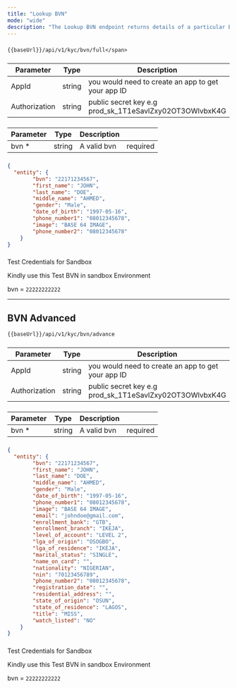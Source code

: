 ```yaml
---
title: "Lookup BVN"
mode: "wide"
description: "The Lookup BVN endpoint returns details of a particular BVN"
---
```




### [](https://api-docs.dojah.io/docs/lookup-bvn#request)

```text [GET]
{{baseUrl}}/api/v1/kyc/bvn/full</span>

```

### [](https://api-docs.dojah.io/docs/lookup-bvn#headers)

| Parameter | Type | Description |
| --- | --- | --- |
| AppId | string | you would need to create an app to get your app ID |
| Authorization | string | public secret key e.g prod\_sk\_1T1eSavlZxy02OT3OWlvbxK4G |

### [](https://api-docs.dojah.io/docs/lookup-bvn#query-parameters)

| Parameter | Type | Description |  |
| --- | --- | --- | --- |
| bvn \* | string | A valid bvn | required |

### [](https://api-docs.dojah.io/docs/lookup-bvn#response-sample)

```json Response
{
  "entity": {
        "bvn": "22171234567",
        "first_name": "JOHN",
        "last_name": "DOE",
        "middle_name": "AHMED",
        "gender": "Male",
        "date_of_birth": "1997-05-16",
        "phone_number1": "08012345678",
        "image": "BASE 64 IMAGE",
        "phone_number2": "08012345678"
    }
}
```

### 

Test Credentials for Sandbox

[](https://api-docs.dojah.io/docs/lookup-bvn#test-credentials-for-sandbox)

Kindly use this Test BVN in sandbox Environment

bvn = `22222222222`

___

## BVN Advanced



```text [GET]
{{baseUrl}}/api/v1/kyc/bvn/advance
```

### [](https://api-docs.dojah.io/docs/lookup-bvn#headers-1)

| Parameter | Type | Description |
| --- | --- | --- |
| AppId | string | you would need to create an app to get your app ID |
| Authorization | string | public secret key e.g prod\_sk\_1T1eSavlZxy02OT3OWlvbxK4G |

### [](https://api-docs.dojah.io/docs/lookup-bvn#query-parameters-1)

| Parameter | Type | Description |  |
| --- | --- | --- | --- |
| bvn \* | string | A valid bvn | required |

### [](https://api-docs.dojah.io/docs/lookup-bvn#response-sample-1)

```json Response
{
  "entity": {
        "bvn": "22171234567",
        "first_name": "JOHN",
        "last_name": "DOE",
        "middle_name": "AHMED",
        "gender": "Male",
        "date_of_birth": "1997-05-16",
        "phone_number1": "08012345678",
        "image": "BASE 64 IMAGE",
      	"email": "johndoe@gmail.com",
        "enrollment_bank": "GTB",
        "enrollment_branch": "IKEJA",
        "level_of_account": "LEVEL 2",
        "lga_of_origin": "OSOGBO",
        "lga_of_residence": "IKEJA",
        "marital_status": "SINGLE",
        "name_on_card": "",
        "nationality": "NIGERIAN",
        "nin": "70123456789",
        "phone_number2": "08012345678",
        "registration_date": "",
        "residential_address": "",
        "state_of_origin": "OSUN",
        "state_of_residence": "LAGOS",
        "title": "MISS",
        "watch_listed": "NO"
    }
}
```

### 

Test Credentials for Sandbox

[](https://api-docs.dojah.io/docs/lookup-bvn#test-credentials-for-sandbox-1)

Kindly use this Test BVN in sandbox Environment

bvn = `22222222222`
